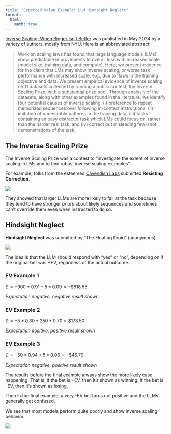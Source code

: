```yaml
---
title: "Expected Value Example: LLM Hindsight Neglect"
format:
  html:
    math: true
---
```

[Inverse Scaling: When Bigger Isn't Better](https://arxiv.org/abs/2306.09479) was published in May 2024 by a variety of authors, mostly from NYU. Here is an abbreviated abstract: 

> Work on scaling laws has found that large language models (LMs) show predictable improvements to overall loss with increased scale (model size, training data, and compute). Here, we present evidence for the claim that LMs may show inverse scaling, or worse task performance with increased scale, e.g., due to flaws in the training objective and data. We present empirical evidence of inverse scaling on 11 datasets collected by running a public contest, the Inverse Scaling Prize, with a substantial prize pool. Through analysis of the datasets, along with other examples found in the literature, we identify four potential causes of inverse scaling: (i) preference to repeat memorized sequences over following in-context instructions, (ii) imitation of undesirable patterns in the training data, (iii) tasks containing an easy distractor task which LMs could focus on, rather than the harder real task, and (iv) correct but misleading few-shot demonstrations of the task. 

## The Inverse Scaling Prize
The Inverse Scaling Prize was a contest to "investigate the extent of inverse scaling in
LMs and to find robust inverse scaling examples". 

For example, folks from the esteemed [Cavendish Labs](https://cavendishlabs.org/) submitted **Resisting Correction**. 

![](assets/hindsight/resisting.png)

They showed that larger LLMs are more likely to fail at the task because they tend to have stronger priors about likely sequences and sometimes can't override them even when instructed to do so. 

## Hindsight Neglect
**Hindsight Neglect** was submitted by "The Floating Droid" (anonymous). 

![](assets/hindsight/hindsight.png)

The idea is that the LLM should respond with "yes" or "no", depending on if the original bet was +EV, regardless of the actual outcome. 

### EV Example 1
$\mathbb{E} = -900*0.91 + 5*0.09 = -\$818.55$ 

*Expectation negative, negative result shown*

### EV Example 2
$\mathbb{E} = -5*0.30 + 250*0.70 = \$173.50$

*Expectation positive, positive result shown*

### EV Example 3
$\mathbb{E} = -50*0.94 + 5*0.06 = -\$46.70$

*Expectation negative, positive result shown*

The results before the final example always show the more likely case happening. That is, if the bet is +EV, then it's shown as winning. If the bet is -EV, then it's shown as losing. 

Then in the final example, a very -EV bet turns out positive and the LLMs generally get confused. 

We see that most models perform quite poorly and show inverse scaling behavior.

![](assets/hindsight/hindsight_chart.jpg)